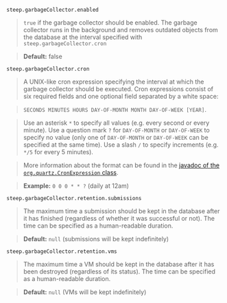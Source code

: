 
`steep.garbageCollector.enabled`

> `true` if the garbage collector should be enabled. The garbage collector runs in the background and removes outdated objects from the database at the interval specified with `steep.garbageCollector.cron`

> **Default:** false

`steep.garbageCollector.cron`

> A UNIX-like cron expression specifying the interval at which the garbage collector should be executed. Cron expressions consist of six required fields and one optional field separated by a white space:

> `SECONDS MINUTES HOURS DAY-OF-MONTH MONTH DAY-OF-WEEK [YEAR]`.

> Use an asterisk `*` to specify all values (e.g. every second or every minute). Use a question mark `?` for `DAY-OF-MONTH` or `DAY-OF-WEEK` to specify no value (only one of `DAY-OF-MONTH` or `DAY-OF-WEEK` can be specified at the same time). Use a slash `/` to specify increments (e.g. `*/5` for every 5 minutes).

> More information about the format can be found in the [javadoc of the `org.quartz.CronExpression` class](https://www.quartz-scheduler.org/api/2.3.0/org/quartz/CronExpression.html).

> **Example:** `0 0 0 * * ?` (daily at 12am)

`steep.garbageCollector.retention.submissions`

> The maximum time a <ScrollLink href="#submissions">submission</ScrollLink> should be kept in the database after it has finished (regardless of whether it was successful or not). The time can be specified as a human-readable <ScrollLink href="#durations">duration</ScrollLink>.

> **Default:** `null` (submissions will be kept indefinitely)

`steep.garbageCollector.retention.vms`

> The maximum time a <ScrollLink href="#vms">VM</ScrollLink> should be kept in the database after it has been destroyed (regardless of its status). The time can be specified as a human-readable <ScrollLink href="#durations">duration</ScrollLink>.

> **Default:** `null` (VMs will be kept indefinitely)
